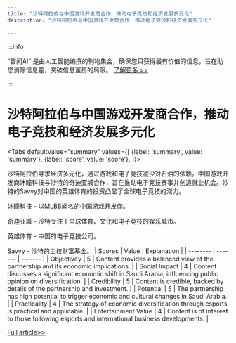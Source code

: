 ```yaml
---
title: "沙特阿拉伯与中国游戏开发商合作，推动电子竞技和经济发展多元化"
description: "沙特阿拉伯与中国游戏开发商合作，推动电子竞技和经济发展多元化"

---
```



:::info

“智闻AI“ 是由人工智能编撰的刊物集合，确保您只获得最有价值的信息，旨在助您消除信息差，突破信息茧房的局限。  [了解更多 >>](/)

:::

# 沙特阿拉伯与中国游戏开发商合作，推动电子竞技和经济发展多元化


<Tabs
	defaultValue="summary"
	values={[
	{label: 'summary', value: 'summary'},
	{label: 'score', value: 'score'},
]}>
<TabItem value="summary">


沙特阿拉伯寻求经济多元化，通过游戏和电子竞技减少对石油的依赖。中国游戏开发商沐瞳科技与沙特的奇迪亚城合作，旨在推动电子竞技赛事并创造就业机会。沙特的Savvy对中国的英雄体育的投资凸显了全球电子竞技的潜力。

沐瞳科技 - 以MLBB闻名的中国游戏开发商。

奇迪亚城 - 沙特专注于全球体育、文化和电子竞技的娱乐城市。

英雄体育 - 中国的电子竞技公司。

Savvy - 沙特的主权财富基金。
</TabItem>
<TabItem value="score">
	| Scores     | Value   | Explanation |
	| -------- | ------- | ------- |
	| Objectivity  | 5    | Content provides a balanced view of the partnership and its economic implications.    |
	| Social Impact | 4     | Content discusses a significant economic shift in Saudi Arabia, influencing public opinion on diversification.    |
	| Credibility    | 5    | Content is credible, backed by details of the partnership and investment.    |
	| Potential    | 5    | The partnership has high potential to trigger economic and cultural changes in Saudi Arabia.    |
	| Practicality    | 4    | The strategy of economic diversification through esports is practical and applicable.    |
	| Entertainment Value    | 4    | Content is of interest to those following esports and international business developments.    |
</TabItem>
</Tabs>

[Full article>>](https://readhub.cn/topic/8aUouznOkU3)
